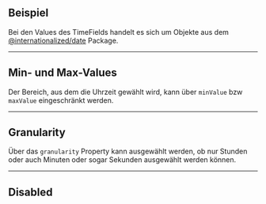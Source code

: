 ## Beispiel

Bei den Values des TimeFields handelt es sich um Objekte aus dem
[@internationalized/date](https://react-spectrum.adobe.com/internationalized/date/)
Package.

<LiveCodeEditor />

---

## Min- und Max-Values

Der Bereich, aus dem die Uhrzeit gewählt wird, kann über `minValue` bzw
`maxValue` eingeschränkt werden.

<LiveCodeEditor example="minMax" />

---

## Granularity

Über das `granularity` Property kann ausgewählt werden, ob nur Stunden oder auch
Minuten oder sogar Sekunden ausgewählt werden können.

<LiveCodeEditor example="granularity" />

---

## Disabled

<LiveCodeEditor example="disabled" />
